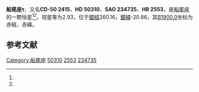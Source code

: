 {{Starbox begin
| name = 船尾座τ
}}
{{Starbox observe
| epoch = [[J2000.0|J2000.0]]
| constell = [[船尾座|船尾座]]<ref name=SIMBAD>{{cite web
 | url=http://simbad.u-strasbg.fr/simbad/sim-id?Ident=HR+2553
 | title=Pulsating variable Star
 | publisher=Centre de Données astronomiques de Strasbourg
 | work=SIMBAD
 | accessdate=2012-07-13
 | archive-date=2019-09-29
 | archive-url=https://web.archive.org/web/20190929082518/http://simbad.u-strasbg.fr/simbad/sim-id?Ident=HR+2553
 | dead-url=no
 }}</ref><ref name=DATA>{{cite web
 | url=http://vizier.u-strasbg.fr/viz-bin/VizieR-5?-out.add=.&-source=5050&-corr=PK=HR&-out.max=9999&HR=2553
 | title=VizieR Detailed Page
 | accessdate=2012-07-13
 | archive-date=2016-03-05
 | archive-url=https://web.archive.org/web/20160305210324/http://vizier.u-strasbg.fr/viz-bin/VizieR-5?-out.add=.&-source=5050&-corr=PK=HR&-out.max=9999&HR=2553
 | dead-url=no
 }}</ref>
| 星官 = 
| ra = {{RA|6|49|56.2}}<ref name=SIMBAD /><ref name=DATA />
| dec = {{DEC|-50|36|53}}<ref name=SIMBAD /><ref name=DATA />
| appmag_v = 2.93<ref name=SIMBAD /><ref name=DATA />
}}
{{Starbox character
| class = K1III<ref name=SIMBAD /><ref name=DATA />
| b-v = 1.2<ref name=SIMBAD /><ref name=DATA />
| u-b = 1.21<ref name=SIMBAD /><ref name=DATA />
| r-i = 0.6<ref name=SIMBAD /><ref name=DATA />
| variable = 
}}
{{Starbox astrometry
| radial_v = 1.21
| prop_mo_ra = 36
| parallax = 
| p_error = 
}}
{{Starbox catalog
| names =CD-50 2415，[[SAO星表|SAO]] 234735，[[HD星表|HD]] 50310，[[HR星表|HR]] 2553}}
{{Starbox reference |Simbad=HR+2553}}
{{Starbox end}}

'''船尾座τ'''，又名'''CD-50 2415'''，'''HD 50310'''、'''SAO 234735'''、'''HR 2553'''，是[[船尾座|船尾座]]的一颗恒星<ref name=SIMBAD /><ref name=DATA />，视星等为2.93，位于[[銀道座標系|銀經]]260.16，[[銀道座標系|銀緯]]-20.86，其[[B1900.0|B1900.0]]坐标为赤經{{RA|6|47|27.2}}，赤緯{{DEC|-50|-20.86|43}}。

== 参考文献 ==
{{reflist}}

{{star-stub}}

{{船尾座恒星}}
{{星官|老人|1|4}}
[[Category:船尾座|Category:船尾座]]
[[Category:HD和HDE天體|50310]]
[[Category:HR天體|2553]]
[[Category:SAO天體|234735]]